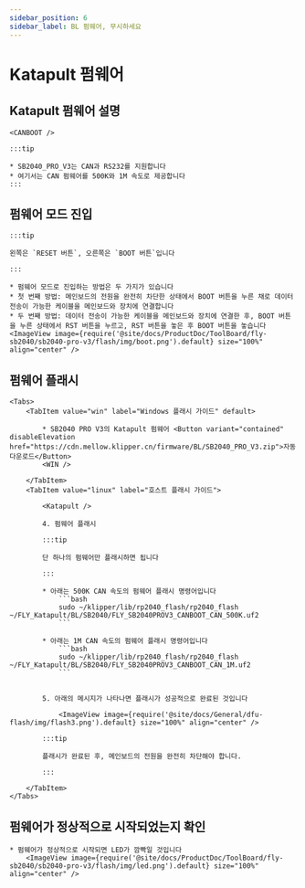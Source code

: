 ```yaml
---
sidebar_position: 6
sidebar_label: BL 펌웨어, 무시하세요
---
```







# Katapult 펌웨어

## Katapult 펌웨어 설명

    <CANBOOT />

    :::tip

    * SB2040_PRO_V3는 CAN과 RS232를 지원합니다
    * 여기서는 CAN 펌웨어를 500K와 1M 속도로 제공합니다
    :::

## 펌웨어 모드 진입

    :::tip

    왼쪽은 `RESET 버튼`, 오른쪽은 `BOOT 버튼`입니다

    :::

    * 펌웨어 모드로 진입하는 방법은 두 가지가 있습니다
    * 첫 번째 방법: 메인보드의 전원을 완전히 차단한 상태에서 BOOT 버튼을 누른 채로 데이터 전송이 가능한 케이블을 메인보드와 장치에 연결합니다
    * 두 번째 방법: 데이터 전송이 가능한 케이블을 메인보드와 장치에 연결한 후, BOOT 버튼을 누른 상태에서 RST 버튼을 누르고, RST 버튼을 놓은 후 BOOT 버튼을 놓습니다
    <ImageView image={require('@site/docs/ProductDoc/ToolBoard/fly-sb2040/sb2040-pro-v3/flash/img/boot.png').default} size="100%" align="center" />

## 펌웨어 플래시
    <Tabs>
        <TabItem value="win" label="Windows 플래시 가이드" default>

            * SB2040 PRO V3의 Katapult 펌웨어 <Button variant="contained" disableElevation href="https://cdn.mellow.klipper.cn/firmware/BL/SB2040_PRO_V3.zip">자동 다운로드</Button>
            <WIN />
            
        </TabItem>
        <TabItem value="linux" label="호스트 플래시 가이드">
            
            <Katapult />

            4. 펌웨어 플래시

            :::tip

            단 하나의 펌웨어만 플래시하면 됩니다

            :::

            * 아래는 500K CAN 속도의 펌웨어 플래시 명령어입니다
                ```bash
                sudo ~/klipper/lib/rp2040_flash/rp2040_flash ~/FLY_Katapult/BL/SB2040/FLY_SB2040PROV3_CANBOOT_CAN_500K.uf2
                ```
                       
            * 아래는 1M CAN 속도의 펌웨어 플래시 명령어입니다
                ```bash
                sudo ~/klipper/lib/rp2040_flash/rp2040_flash ~/FLY_Katapult/BL/SB2040/FLY_SB2040PROV3_CANBOOT_CAN_1M.uf2
                ```


            5. 아래의 메시지가 나타나면 플래시가 성공적으로 완료된 것입니다

                <ImageView image={require('@site/docs/General/dfu-flash/img/flash3.png').default} size="100%" align="center" />

            :::tip

            플래시가 완료된 후, 메인보드의 전원을 완전히 차단해야 합니다.

            :::

        </TabItem>
    </Tabs>

## 펌웨어가 정상적으로 시작되었는지 확인

    * 펌웨어가 정상적으로 시작되면 LED가 깜빡일 것입니다
        <ImageView image={require('@site/docs/ProductDoc/ToolBoard/fly-sb2040/sb2040-pro-v3/flash/img/led.png').default} size="100%" align="center" />